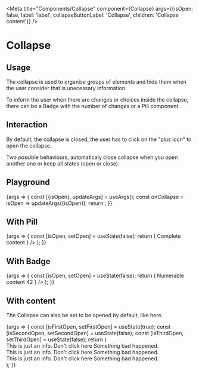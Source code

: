 
<Meta
  title="Components/Collapse"
  component={Collapse}
  args={{isOpen: false, label: 'label', collapseButtonLabel: 'Collapse', children: 'Collapse content'}}
/>

# Collapse

## Usage

The collapse is used to organise groups of elements and hide them when the user consider that is unecessary information.

To inform the user when there are changes or choices inside the collapse, there can be a Badge with the number of changes or a Pill component.

## Interaction

By default, the collapse is closed, the user has to click on the "plus icon" to open the collapse.

Two possible behaviours, automaticaly close collapse when you open another one or keep all states (open or close).

## Playground

<Canvas>
  <Story name="Standard">
    {args => {
      const [{isOpen}, updateArgs] = useArgs();
      const onCollapse = isOpen => updateArgs({isOpen});
      return <Collapse {...args} onCollapse={onCollapse} />;
    }}
  </Story>
</Canvas>

<ArgsTable story="Standard" />

## With Pill

<Canvas>
  <Story name="With Pill">
    {args => {
      const [isOpen, setOpen] = useState(false);
      return (
        <Collapse
          {...args}
          isOpen={isOpen}
          onCollapse={setOpen}
          label={
            <>
              Complete content <Pill level="primary" />
            </>
          }
        />
      );
    }}
  </Story>
</Canvas>

## With Badge

<Canvas>
  <Story name="With Badge">
    {args => {
      const [isOpen, setOpen] = useState(false);
      return (
        <Collapse
          {...args}
          isOpen={isOpen}
          onCollapse={setOpen}
          label={
            <>
              Numerable content <Badge level="secondary">42</Badge>
            </>
          }
        />
      );
    }}
  </Story>
</Canvas>

## With content

The Collapse can also be set to be opened by default, like here.

<Canvas>
  <Story name="With content">
    {args => {
      const [isFirstOpen, setFirstOpen] = useState(true);
      const [isSecondOpen, setSecondOpen] = useState(false);
      const [isThirdOpen, setThirdOpen] = useState(false);
      return (
        <SpaceContainer height={600}>
          <Collapse {...args} isOpen={isFirstOpen} onCollapse={setFirstOpen}>
            <Section>
              <Field label="Property">
                <TextInput placeholder="Type your text here" />
                <Helper level="info">
                  This is just an info. <Link href="https://www.youtube.com/watch?v=dQw4w9WgXcQ">Don't click here</Link>
                </Helper>
              </Field>
              <Field label="Format">
                <TextInput placeholder="Type your text here" />
              </Field>
              <Field label="Nice field">
                <TextInput placeholder="Type your text here" />
                <Helper level="error">Something bad happened.</Helper>
              </Field>
            </Section>
          </Collapse>
          <Collapse {...args} label="Another one" isOpen={isSecondOpen} onCollapse={setSecondOpen}>
            <Section>
              <Field label="Property">
                <TextInput placeholder="Type your text here" />
                <Helper level="info">
                  This is just an info. <Link href="https://www.youtube.com/watch?v=dQw4w9WgXcQ">Don't click here</Link>
                </Helper>
              </Field>
              <Field label="Format">
                <TextInput placeholder="Type your text here" />
              </Field>
              <Field label="Nice field">
                <TextInput placeholder="Type your text here" />
                <Helper level="error">Something bad happened.</Helper>
              </Field>
            </Section>
          </Collapse>
          <Collapse {...args} label="Yet another one" isOpen={isThirdOpen} onCollapse={setThirdOpen}>
            <Section>
              <Field label="Property">
                <TextInput placeholder="Type your text here" />
                <Helper level="info">
                  This is just an info. <Link href="https://www.youtube.com/watch?v=dQw4w9WgXcQ">Don't click here</Link>
                </Helper>
              </Field>
              <Field label="Format">
                <TextInput placeholder="Type your text here" />
              </Field>
              <Field label="Nice field">
                <TextInput placeholder="Type your text here" />
                <Helper level="error">Something bad happened.</Helper>
              </Field>
            </Section>
          </Collapse>
        </SpaceContainer>
      );
    }}
  </Story>
</Canvas>
